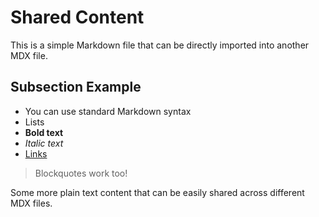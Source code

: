 # Shared Content

This is a simple Markdown file that can be directly imported into another MDX file.

## Subsection Example

- You can use standard Markdown syntax
- Lists
- **Bold text**
- *Italic text*
- [Links](https://example.com)

> Blockquotes work too!

Some more plain text content that can be easily shared across different MDX files.